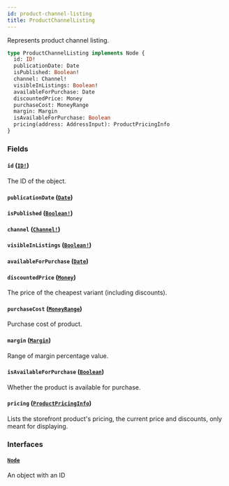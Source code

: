 ```yaml
---
id: product-channel-listing
title: ProductChannelListing
---
```


Represents product channel listing.

```graphql
type ProductChannelListing implements Node {
  id: ID!
  publicationDate: Date
  isPublished: Boolean!
  channel: Channel!
  visibleInListings: Boolean!
  availableForPurchase: Date
  discountedPrice: Money
  purchaseCost: MoneyRange
  margin: Margin
  isAvailableForPurchase: Boolean
  pricing(address: AddressInput): ProductPricingInfo
}
```

### Fields

#### `id` ([`ID!`](/developer/api-reference/scalars/id.mdx))

The ID of the object.

#### `publicationDate` ([`Date`](/developer/api-reference/scalars/date.mdx))

#### `isPublished` ([`Boolean!`](/developer/api-reference/scalars/boolean.mdx))

#### `channel` ([`Channel!`](/developer/api-reference/objects/channel.mdx))

#### `visibleInListings` ([`Boolean!`](/developer/api-reference/scalars/boolean.mdx))

#### `availableForPurchase` ([`Date`](/developer/api-reference/scalars/date.mdx))

#### `discountedPrice` ([`Money`](/developer/api-reference/objects/money.mdx))

The price of the cheapest variant (including discounts).

#### `purchaseCost` ([`MoneyRange`](/developer/api-reference/objects/money-range.mdx))

Purchase cost of product.

#### `margin` ([`Margin`](/developer/api-reference/objects/margin.mdx))

Range of margin percentage value.

#### `isAvailableForPurchase` ([`Boolean`](/developer/api-reference/scalars/boolean.mdx))

Whether the product is available for purchase.

#### `pricing` ([`ProductPricingInfo`](/developer/api-reference/objects/product-pricing-info.mdx))

Lists the storefront product's pricing, the current price and discounts, only meant for displaying.

### Interfaces

#### [`Node`](/developer/api-reference/interfaces/node.mdx)

An object with an ID
